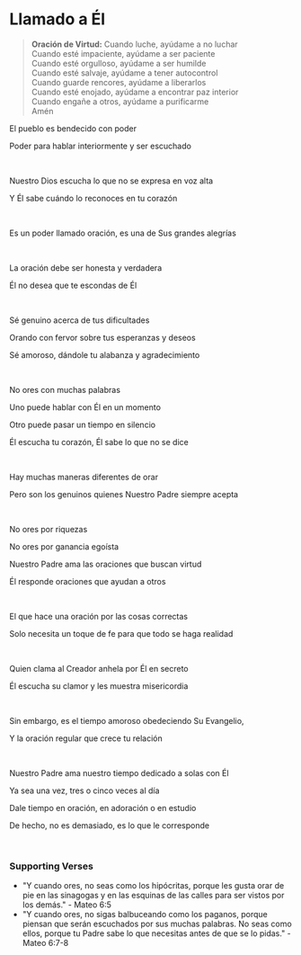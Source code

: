 # Llamado a Él

> **Oración de Virtud:**
> Cuando luche, ayúdame a no luchar  
> Cuando esté impaciente, ayúdame a ser paciente  
> Cuando esté orgulloso, ayúdame a ser humilde  
> Cuando esté salvaje, ayúdame a tener autocontrol  
> Cuando guarde rencores, ayúdame a liberarlos  
> Cuando esté enojado, ayúdame a encontrar paz interior  
> Cuando engañe a otros, ayúdame a purificarme  
> Amén  

El pueblo es bendecido con poder  

Poder para hablar interiormente y ser escuchado  

<br />  

Nuestro Dios escucha lo que no se expresa en voz alta  

Y Él sabe cuándo lo reconoces en tu corazón  

<br />  

Es un poder llamado oración, es una de Sus grandes alegrías  

<p></p>  

<br />  

La oración debe ser honesta y verdadera  

Él no desea que te escondas de Él  

<br />  

Sé genuino acerca de tus dificultades  

Orando con fervor sobre tus esperanzas y deseos  

Sé amoroso, dándole tu alabanza y agradecimiento  

<p></p>  

<br />  

No ores con muchas palabras  

Uno puede hablar con Él en un momento  

Otro puede pasar un tiempo en silencio  

Él escucha tu corazón, Él sabe lo que no se dice  

<br />  

Hay muchas maneras diferentes de orar  

Pero son los genuinos quienes Nuestro Padre siempre acepta  

<br />  

No ores por riquezas  

No ores por ganancia egoísta  

Nuestro Padre ama las oraciones que buscan virtud  

Él responde oraciones que ayudan a otros  

<br />  

El que hace una oración por las cosas correctas  

Solo necesita un toque de fe para que todo se haga realidad  

<br />  

Quien clama al Creador anhela por Él en secreto  

Él escucha su clamor y les muestra misericordia  

<br />  

Sin embargo, es el tiempo amoroso obedeciendo Su Evangelio,  

Y la oración regular que crece tu relación  

<br />  

Nuestro Padre ama nuestro tiempo dedicado a solas con Él  

Ya sea una vez, tres o cinco veces al día  

Dale tiempo en oración, en adoración o en estudio  

De hecho, no es demasiado, es lo que le corresponde  

<br />  

### Supporting Verses

- "Y cuando ores, no seas como los hipócritas, porque les gusta orar de pie en las sinagogas y en las esquinas de las calles para ser vistos por los demás." - Mateo 6:5  
- "Y cuando ores, no sigas balbuceando como los paganos, porque piensan que serán escuchados por sus muchas palabras. No seas como ellos, porque tu Padre sabe lo que necesitas antes de que se lo pidas." - Mateo 6:7-8  